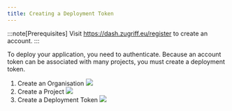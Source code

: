 ```yaml
---
title: Creating a Deployment Token
---
```


:::note[Prerequisites]
Visit https://dash.zugriff.eu/register to create an account.
:::

To deploy your application, you need to authenticate. Because an account
token can be associated with many projects, you must create a deployment token.


<Steps>

1. Create an Organisation
   ![](/create_organisation.gif)
2. Create a Project
   ![](/create_project.gif)
3. Create a Deployment Token
   ![](/create_token.gif)

</Steps>
